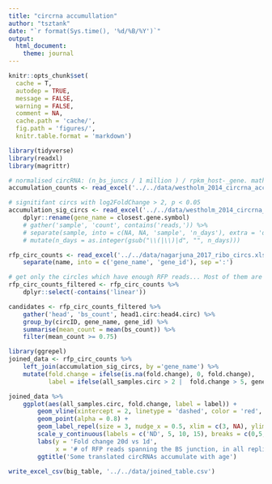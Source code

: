 ```yaml
--- 
title: "circrna accumullation"
author: "tsztank"
date: "`r format(Sys.time(), '%d/%B/%Y')`"
output: 
  html_document:
    theme: journal
---
```


```r
knitr::opts_chunk$set(
  cache = T,
  autodep = TRUE,
  message = FALSE,
  warning = FALSE,
  comment = NA,
  cache.path = 'cache/',
  fig.path = 'figures/',
  knitr.table.format = 'markdown')
```
```r
library(tidyverse)
library(readxl)
library(magrittr)
```

```r
# normalised circRNA: (n_bs_juncs / 1 million ) / rpkm_host-_gene. mathematically this doesn't make much sense, as relationship between circs and linear transcripts is non-linear
accumulation_counts <- read_excel('../../data/westholm_2014_circrna_accumulation.xlsx')

# signitifant circs with log2FoldChange > 2, p < 0.05
accumulation_sig_circs <- read_excel('../../data/westholm_2014_circrna_accumulation.xlsx', sheet = 2) %>%
	dplyr::rename(gene_name = closest.gene.symbol) 
	# gather('sample', 'count', contains('reads,')) %>%
	# separate(sample, into = c(NA, NA, 'sample', 'n_days'), extra = 'drop',sep = "[ ]") %>%
	# mutate(n_days = as.integer(gsub("\\(|\\)|d", "", n_days)))

rfp_circ_counts <- read_excel('../../data/nagarjuna_2017_ribo_circs.xlsx', skip = 43) %>%
	separate(name, into = c('gene_name', 'gene_id'), sep =':')
```

```r
# get only the circles which have enough RFP reads... Most of them are VERY low
rfp_circ_counts_filtered <- rfp_circ_counts %>%
	dplyr::select(-contains('linear'))

candidates <- rfp_circ_counts_filtered %>%
	gather('head', 'bs_count', head1.circ:head4.circ) %>%
	group_by(circID, gene_name, gene_id) %>%
	summarise(mean_count = mean(bs_count)) %>%
	filter(mean_count >= 0.75)
```

```r
library(ggrepel)
joined_data <- rfp_circ_counts %>%
	left_join(accumulation_sig_circs, by ='gene_name') %>%
	mutate(fold.change = ifelse(is.na(fold.change), 0, fold.change),
		   label = ifelse(all_samples.circ > 2 |  fold.change > 5, gene_name, ''))

joined_data %>%
	ggplot(aes(all_samples.circ, fold.change, label = label)) +
		geom_vline(xintercept = 2, linetype = 'dashed', color = 'red', alpha = 0.8)+
		geom_point(alpha = 0.8) +
		geom_label_repel(size = 3, nudge_x = 0.5, xlim = c(3, NA), ylim = c(1, NA)) +
		scale_y_continuous(labels = c('ND', 5, 10, 15), breaks = c(0,5,10,15)) +
		labs(y = 'Fold change 20d vs 1d',
			 x = '# of RFP reads spanning the BS junction, in all replicates') +
		ggtitle('Some translated circRNAs accumulate with age')

write_excel_csv(big_table, '../../data/joined_table.csv')
```
